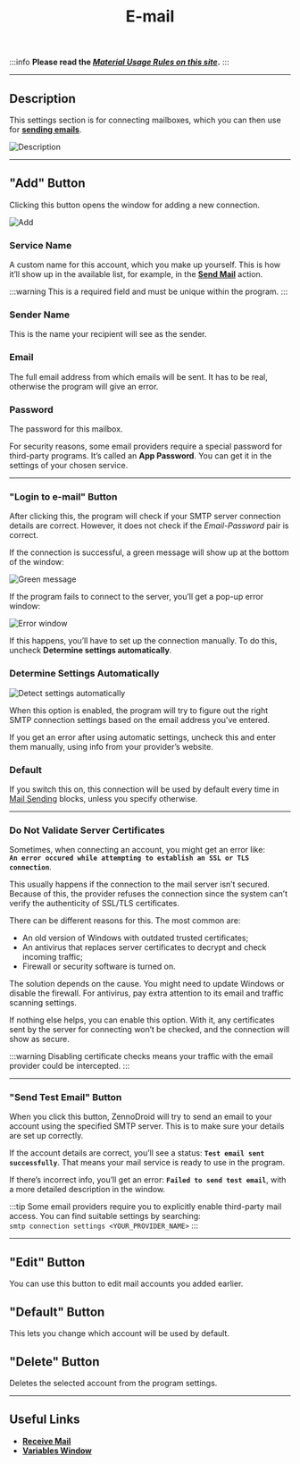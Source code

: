 ﻿---
sidebar_position: 12
title: E-mail
description: Setting up connections to mailboxes.
---
:::info **Please read the [*Material Usage Rules on this site*](../Disclaimer).**
:::
_______________________________________________  
## Description  
This settings section is for connecting mailboxes, which you can then use for [**sending emails**](../Project%20Editor/SendEmails).

![Description](./assets/Mailbox/Mailbox_pic1.png)
_______________________________________________
## "Add" Button  
Clicking this button opens the window for adding a new connection.

![Add](./assets/Mailbox/Mailbox_pic2.png)

### Service Name  
A custom name for this account, which you make up yourself. This is how it’ll show up in the available list, for example, in the [**Send Mail**](../Project%20Editor/SendEmails) action.

:::warning This is a required field and must be unique within the program.
:::

### Sender Name  
This is the name your recipient will see as the sender.

### Email  
The full email address from which emails will be sent. It has to be real, otherwise the program will give an error.

### Password  
The password for this mailbox.

For security reasons, some email providers require a special password for third-party programs. It’s called an **App Password**. You can get it in the settings of your chosen service.
_______________________________________________
### "Login to e-mail" Button  
After clicking this, the program will check if your SMTP server connection details are correct. However, it does not check if the *Email-Password* pair is correct.

If the connection is successful, a green message will show up at the bottom of the window:

![Green message](./assets/Mailbox/Mailbox_pic3.png)

If the program fails to connect to the server, you’ll get a pop-up error window:

![Error window](./assets/Mailbox/Mailbox_pic4.png)

If this happens, you’ll have to set up the connection manually. To do this, uncheck **Determine settings automatically**.

### Determine Settings Automatically  
![Detect settings automatically](./assets/Mailbox/Mailbox_pic5.png)

When this option is enabled, the program will try to figure out the right SMTP connection settings based on the email address you’ve entered.

If you get an error after using automatic settings, uncheck this and enter them manually, using info from your provider’s website.

### Default  
If you switch this on, this connection will be used by default every time in [Mail Sending](../Project%20Editor/SendEmails) blocks, unless you specify otherwise.
_______________________________________________
### Do Not Validate Server Certificates  
Sometimes, when connecting an account, you might get an error like:  
**`An error occured while attempting to establish an SSL or TLS connection`**.

This usually happens if the connection to the mail server isn’t secured. Because of this, the provider refuses the connection since the system can’t verify the authenticity of SSL/TLS certificates.

There can be different reasons for this. The most common are:  
- An old version of Windows with outdated trusted certificates;
- An antivirus that replaces server certificates to decrypt and check incoming traffic;
- Firewall or security software is turned on.

The solution depends on the cause. You might need to update Windows or disable the firewall. For antivirus, pay extra attention to its email and traffic scanning settings.

If nothing else helps, you can enable this option. With it, any certificates sent by the server for connecting won’t be checked, and the connection will show as secure.

:::warning Disabling certificate checks means your traffic with the email provider could be intercepted.
:::  
_______________________________________________
### "Send Test Email" Button  
When you click this button, ZennoDroid will try to send an email to your account using the specified SMTP server. This is to make sure your details are set up correctly.

If the account details are correct, you’ll see a status: **`Test email sent successfully`**. That means your mail service is ready to use in the program.

If there’s incorrect info, you’ll get an error: **`Failed to send test email`**, with a more detailed description in the window.

:::tip Some email providers require you to explicitly enable third-party mail access.
You can find suitable settings by searching:  
`smtp connection settings <YOUR_PROVIDER_NAME>`
:::
_______________________________________________
## "Edit" Button  
You can use this button to edit mail accounts you added earlier.

## "Default" Button  
This lets you change which account will be used by default.

## "Delete" Button  
Deletes the selected account from the program settings.
_______________________________________________  
## Useful Links  
- [**Receive Mail**](../Project%20Editor/SendEmails)
- [**Variables Window**](../pm/Interface/Variables)